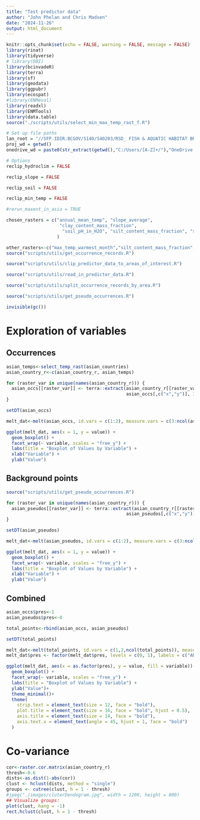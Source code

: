 ```yaml
---
title: "Test predictor data"
author: "John Phelan and Chris Madsen"
date: "2024-11-26"
output: html_document
---
```


```r
knitr::opts_chunk$set(echo = FALSE, warning = FALSE, message = FALSE)
library(rinat)
library(tidyverse)
# library(DBI)
library(bcinvadeR)
library(terra)
library(sf)
library(geodata)
library(ggpubr)
library(ecospat)
#library(ENMeval)
library(readxl)
library(ENMTools)
library(data.table)
source("./scripts/utils/select_min_max_temp_rast_f.R")

# Set up file paths
lan_root = "//SFP.IDIR.BCGOV/S140/S40203/RSD_ FISH & AQUATIC HABITAT BRANCH/General/"
proj_wd = getwd()
onedrive_wd = paste0(str_extract(getwd(),"C:/Users/[A-Z]+/"),"OneDrive - Government of BC/data/")

# Options
reclip_hydroclim = FALSE

reclip_slope = FALSE

reclip_soil = FALSE

reclip_min_temp = FALSE

#rerun_maxent_in_asia = TRUE

chosen_rasters = c("annual_mean_temp", "slope_average",
                    "clay_content_mass_fraction", 
                     "soil_pH_in_H2O", "silt_content_mass_fraction", "sand_content_mass_fraction","soil_organic_carbon"
                   )

other_rasters<-c("max_temp_warmest_month","silt_content_mass_fraction", "sand_content_mass_fraction")
source("scripts/utils/get_occurrence_records.R")

source("scripts/utils/clip_predictor_data_to_areas_of_interest.R")

source("scripts/utils/read_in_predictor_data.R")

source("scripts/utils/split_occurrence_records_by_area.R")

source("scripts/utils/get_pseudo_occurrences.R")

invisible(gc())

```

# Exploration of variables {.tabset}

## Occurrences

```r

asian_temps<-select_temp_rast(asian_countries)
asian_country_r<-c(asian_country_r, asian_temps)

for (raster_var in unique(names(asian_country_r))) {
  asian_occs[[raster_var]] <- terra::extract(asian_country_r[[raster_var]],
                                             asian_occs[,c("x","y")], ID = FALSE)[[raster_var]]
}

setDT(asian_occs)

melt_dat<-melt(asian_occs, id.vars = c(1:2), measure.vars = c(3:ncol(asian_occs)))

ggplot(melt_dat, aes(x = 1, y = value)) +
  geom_boxplot() +
  facet_wrap(~ variable, scales = "free_y") +
  labs(title = "Boxplot of Values by Variable") +
  xlab("Variable") +
  ylab("Value")

```

## Background points

```r

source("scripts/utils/get_pseudo_occurrences.R")

for (raster_var in unique(names(asian_country_r))) {
  asian_pseudos[[raster_var]] <- terra::extract(asian_country_r[[raster_var]],
                                             asian_pseudos[,c("x","y")], ID = FALSE)[[raster_var]]
}

setDT(asian_pseudos)

melt_dat<-melt(asian_pseudos, id.vars = c(1:2), measure.vars = c(3:ncol(asian_pseudos)))

ggplot(melt_dat, aes(x = 1, y = value)) +
  geom_boxplot() +
  facet_wrap(~ variable, scales = "free_y") +
  labs(title = "Boxplot of Values by Variable") +
  xlab("Variable") +
  ylab("Value")


```

## Combined

```r
asian_occs$pres<-1
asian_pseudos$pres<-0

total_points<-rbind(asian_occs, asian_pseudos)

setDT(total_points)

melt_dat<-melt(total_points, id.vars = c(1,2,ncol(total_points)), measure.vars = (3:ncol(total_points)-1))
melt_dat$pres <- factor(melt_dat$pres, levels = c(0, 1), labels = c("Absent", "Present"))

ggplot(melt_dat, aes(x = as.factor(pres), y = value, fill = variable)) +
  geom_boxplot() +
  facet_wrap(~ variable, scales = "free_y") +
  labs(title = "Boxplot of Values by Variable") +
  ylab("Value")+
  theme_minimal()+
  theme(
    strip.text = element_text(size = 12, face = "bold"), 
    plot.title = element_text(size = 16, face = "bold", hjust = 0.5), 
    axis.title = element_text(size = 14, face = "bold"),
    axis.text.x = element_text(angle = 45, hjust = 1, face = "bold")
  )
```

# Co-variance

```r

cor<-raster.cor.matrix(asian_country_r)
thresh<-0.6
dists<-as.dist(1-abs(cor))
clust <- hclust(dists, method = "single")
groups <- cutree(clust, h = 1 - thresh)
#jpeg("./images/cluterDendogram.jpg", width = 1200, height = 800)
## Visualize groups:
plot(clust, hang = -1)
rect.hclust(clust, h = 1 - thresh)

```

